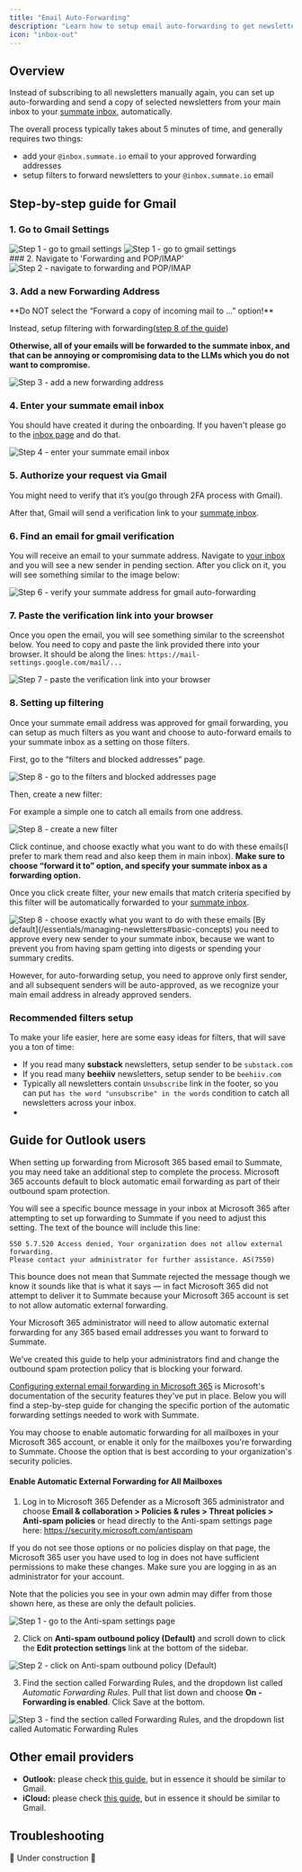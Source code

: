 ```yaml
---
title: "Email Auto-Forwarding"
description: "Learn how to setup email auto-forwarding to get newsletters to your inbox in less than 5 minutes"
icon: "inbox-out"
---
```


## Overview

Instead of subscribing to all newsletters manually again, you can set up auto-forwarding and send a copy of selected newsletters from your main inbox to your [summate inbox](/essentials/ai-inbox), automatically.

The overall process typically takes about 5 minutes of time, and generally requires two things:

- add your `@inbox.summate.io` email to your approved forwarding addresses
- setup filters to forward newsletters to your `@inbox.summate.io` email

## Step-by-step guide for Gmail

### 1. Go to Gmail Settings

<Frame>
  <div className="flex flex-row gap-10">
    <img
      src="/images/auto-forwarding/step_1_1.png"
      alt="Step 1 - go to gmail settings"
      style={{ marginRight: "10px" }}
    />
    <img
      src="/images/auto-forwarding/step_1_2.png"
      alt="Step 1 - go to gmail settings"
      style={{ marginLeft: "10px" }}
    />
  </div>
</Frame>
### 2. Navigate to 'Forwarding and POP/IMAP'

<Frame>
  <img
    src="/images/auto-forwarding/step_2.png"
    alt="Step 2 - navigate to forwarding and POP/IMAP"
  />
</Frame>

### 3. Add a new Forwarding Address

<Warning>
**Do NOT select the “Forward a copy of incoming mail to …” option!**

Instead, setup filtering with forwarding([step 8 of the guide](/essentials/auto-forwarding#8-setting-up-filtering))

**Otherwise, all of your emails will be forwarded to the summate inbox, and that can be annoying or compromising data to the LLMs which you do not want to compromise.**

</Warning>

<Frame>
  <img
    src="/images/auto-forwarding/step_3.png"
    alt="Step 3 - add a new forwarding address"
  />
</Frame>

### 4. Enter your summate email inbox

You should have created it during the onboarding. If you haven't please go to the [inbox page](https://summate.io/inbox) and do that.

<Frame>
  <img
    src="/images/auto-forwarding/step_4.png"
    alt="Step 4 - enter your summate email inbox"
  />
</Frame>

### 5. Authorize your request via Gmail

You might need to verify that it’s you(go through 2FA process with Gmail).

After that, Gmail will send a verification link to your [summate inbox](https://summate.io/inbox).

### 6. Find an email for gmail verification

You will receive an email to your summate address. Navigate to [your inbox](https://summate.io/inbox) and you will see a new sender in pending section. After you click on it, you will see something similar to the image below:

<Frame>
  <img
    src="/images/auto-forwarding/step_6.png"
    alt="Step 6 - verify your summate address for gmail auto-forwarding"
  />
</Frame>

### 7. Paste the verification link into your browser

Once you open the email, you will see something similar to the screenshot below. You need to copy and paste the link provided there into your browser.
It should be along the lines: `https://mail-settings.google.com/mail/...`

<Frame>
  <img
    src="/images/auto-forwarding/step_7.png"
    alt="Step 7 - paste the verification link into your browser"
  />
</Frame>

### 8. Setting up filtering

Once your summate email address was approved for gmail forwarding, you can setup as much filters as you want and choose to auto-forward emails to your summate inbox as a setting on those filters.

First, go to the “filters and blocked addresses” page.

<Frame>
  <img
    src="/images/auto-forwarding/step_8_1.png"
    alt="Step 8 - go to the filters and blocked addresses page"
  />
</Frame>

Then, create a new filter:

For example a simple one to catch all emails from one address.

<Frame>
  <img
    src="/images/auto-forwarding/step_8_2.png"
    alt="Step 8 - create a new filter"
  />
</Frame>

Click continue, and choose exactly what you want to do with these emails(I prefer to mark them read and also keep them in main inbox).
**Make sure to choose “forward it to” option, and specify your summate inbox as a forwarding option.**

Once you click create filter, your new emails that match criteria specified by this filter will be automatically forwarded to your [summate inbox](https://summate.io/inbox).

<Frame>
  <img
    src="/images/auto-forwarding/step_8_3.png"
    alt="Step 8 - choose exactly what you want to do with these emails"
  />
</Frame>

<Note>
  [By default](/essentials/managing-newsletters#basic-concepts) you need to approve every new sender to your summate inbox, because
  we want to prevent you from having spam getting into digests or spending your
  summary credits.

However, for auto-forwarding setup, you need to approve only first sender, and all
subsequent senders will be auto-approved, as we recognize your main email address
in already approved senders.

</Note>

### Recommended filters setup

To make your life easier, here are some easy ideas for filters, that will save you a ton of time:

- If you read many **substack** newsletters, setup sender to be `substack.com`
- If you read many **beehiiv** newsletters, setup sender to be `beehiiv.com`
- Typically all newsletters contain `Unsubscribe` link in the footer, so you can put `has the word "unsubscribe" in the words` condition to catch all newsletters across your inbox.
-

## Guide for Outlook users

When setting up forwarding from Microsoft 365 based email to Summate, you may need take an additional step to complete the process. Microsoft 365 accounts default to block automatic email forwarding as part of their outbound spam protection.

You will see a specific bounce message in your inbox at Microsoft 365 after attempting to set up forwarding to Summate if you need to adjust this setting. The text of the bounce will include this line:

```
550 5.7.520 Access denied, Your organization does not allow external forwarding.
Please contact your administrator for further assistance. AS(7550)
```

This bounce does not mean that Summate rejected the message though we know it sounds like that is what it says — in fact Microsoft 365 did not attempt to deliver it to Summate because your Microsoft 365 account is set to not allow automatic external forwarding.

Your Microsoft 365 administrator will need to allow automatic external forwarding for any 365 based email addresses you want to forward to Summate.

We’ve created this guide to help your administrators find and change the outbound spam protection policy that is blocking your forward.

[Configuring external email forwarding in Microsoft 365](https://docs.microsoft.com/en-us/microsoft-365/security/office-365-security/external-email-forwarding?view=o365-worldwide) is Microsoft's documentation of the security features they've put in place. Below you will find a step-by-step guide for changing the specific portion of the automatic forwarding settings needed to work with Summate.

You may choose to enable automatic forwarding for all mailboxes in your Microsoft 365 account, or enable it only for the mailboxes you're forwarding to Summate. Choose the option that is best according to your organization's security policies.

#### Enable Automatic External Forwarding for All Mailboxes

1. Log in to Microsoft 365 Defender as a Microsoft 365 administrator and choose **Email & collaboration > Policies & rules > Threat policies > Anti-spam policies** or head directly to the Anti-spam settings page here: https://security.microsoft.com/antispam

If you do not see those options or no policies display on that page, the Microsoft 365 user you have used to log in does not have sufficient permissions to make these changes. Make sure you are logging in as an administrator for your account.

Note that the policies you see in your own admin may differ from those shown here, as these are only the default policies.

<Frame>
  <img
    src="/images/auto-forwarding/auto_forwarding_outlook_1.png"
    alt="Step 1 - go to the Anti-spam settings page"
  />
</Frame>

2. Click on **Anti-spam outbound policy (Default)** and scroll down to click the **Edit protection settings** link at the bottom of the sidebar.

<Frame>
  <img
    src="/images/auto-forwarding/auto_forwarding_outlook_2.png"
    alt="Step 2 - click on Anti-spam outbound policy (Default)"
  />
</Frame>

3. Find the section called Forwarding Rules, and the dropdown list called _Automatic Forwarding Rules_. Pull that list down and choose **On - Forwarding is enabled**. Click Save at the bottom.

<Frame>
  <img
    src="/images/auto-forwarding/auto_forwarding_outlook_3.png"
    alt="Step 3 - find the section called Forwarding Rules, and the dropdown list called Automatic Forwarding Rules"
  />
</Frame>

## Other email providers

- **Outlook:** please check [this guide](https://support.microsoft.com/en-au/office/turn-on-automatic-forwarding-in-outlook-7f2670a1-7fff-4475-8a3c-5822d63b0c8e), but in essence it should be similar to Gmail.
- **iCloud:** please check [this guide](https://support.apple.com/guide/icloud/automatically-forward-email-mm6b1a3960/icloud), but in essence it should be similar to Gmail.

## Troubleshooting

🚧 Under construction 🚧
